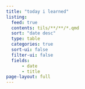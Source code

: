 ```yaml
---
title: "today i learned"
listing:
  feed: true
  contents: tils/**/**/*.qmd
  sort: "date desc"
  type: table
  categories: true
  sort-ui: false
  filter-ui: false
  fields: 
      - date
      - title
page-layout: full
---
```



